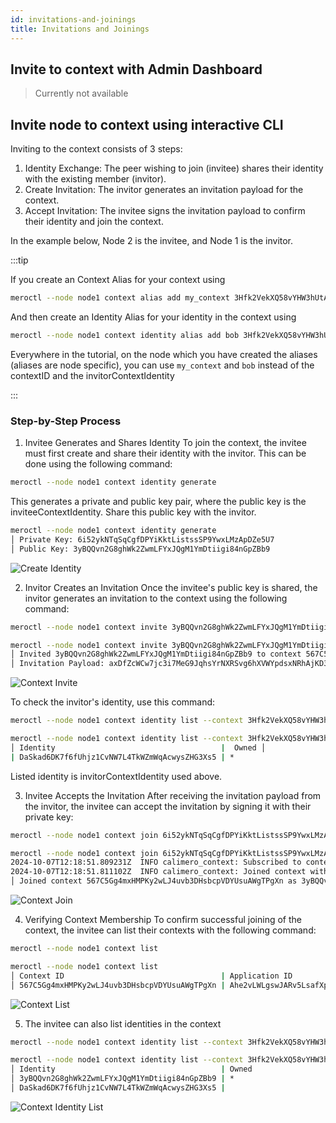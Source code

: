 ```yaml
---
id: invitations-and-joinings
title: Invitations and Joinings
---
```


## Invite to context with Admin Dashboard

> Currently not available

## Invite node to context using interactive CLI

Inviting to the context consists of 3 steps:

1. Identity Exchange: The peer wishing to join (invitee) shares their identity
   with the existing member (invitor).
2. Create Invitation: The invitor generates an invitation payload for the
   context.
3. Accept Invitation: The invitee signs the invitation payload to confirm their
   identity and join the context.

In the example below, Node 2 is the invitee, and Node 1 is the invitor.

:::tip

If you create an Context Alias for your context using

```bash title="Context Alias (Node1)"
meroctl --node node1 context alias add my_context 3Hfk2VekXQ58vYHW3hUtA3mh2Rwtb1brV1RKEXtfvfsf
```

And then create an Identity Alias for your identity in the context using

```bash title="Identity Alias (Node1)"
meroctl --node node1 context identity alias add bob 3Hfk2VekXQ58vYHW3hUtA3mh2Rwtb1brV1RKEXtfvfsf --context my_context
```

Everywhere in the tutorial, on the node which you have created the aliases
(aliases are node specific), you can use `my_context` and `bob` instead of the
contextID and the invitorContextIdentity

:::

### Step-by-Step Process

1. Invitee Generates and Shares Identity To join the context, the invitee must
   first create and share their identity with the invitor. This can be done
   using the following command:

```bash title="Node 2"
meroctl --node node1 context identity generate
```

This generates a private and public key pair, where the public key is the
inviteeContextIdentity. Share this public key with the invitor.

```bash title="Example"
meroctl --node node1 context identity generate
│ Private Key: 6i52ykNTqSqCgfDPYiKktListssSP9YwxLMzApDZe5U7
│ Public Key: 3yBQQvn2G8ghWk2ZwmLFYxJQgM1YmDtiigi84nGpZBb9
```

![Create Identity](/cli/3-create-identity.png)

2. Invitor Creates an Invitation Once the invitee's public key is shared, the
   invitor generates an invitation to the context using the following command:

```bash title="Node 1"
meroctl --node node1 context invite 3yBQQvn2G8ghWk2ZwmLFYxJQgM1YmDtiigi84nGpZBb9 --as DaSkad6DK7f6fUhjz1CvNW7L4TkWZmWqAcwysZHG3Xs5
```

```bash title="Example"
meroctl --node node1 context invite 3yBQQvn2G8ghWk2ZwmLFYxJQgM1YmDtiigi84nGpZBb9 --as DaSkad6DK7f6fUhjz1CvNW7L4TkWZmWqAcwysZHG3Xs5
│ Invited 3yBQQvn2G8ghWk2ZwmLFYxJQgM1YmDtiigi84nGpZBb9 to context 567C5Gg4mxHMPKy2wLJ4uvb3DHsbcpVDYUsuAWgTPgXn
│ Invitation Payload: axDfZcWCw7jc3i7MeG9JqhsYrNXRSvg6hXVWYpdsxNRhAjKD35S5FruCzyRWHYHzQyN1QbSVyRKRiTwz8Kbq4aj2dSdmi7HNxwcjTS5JkK1xwJMA8ogYuWHhDj4jfLdukPZb2SavC8cq3npFydinVZ
```

![Context Invite](/cli/4-context-invite.png)

To check the invitor's identity, use this command:

```bash title="Node 1"
meroctl --node node1 context identity list --context 3Hfk2VekXQ58vYHW3hUtA3mh2Rwtb1brV1RKEXtfvfsf
```

```bash title="Example"
meroctl --node node1 context identity list --context 3Hfk2VekXQ58vYHW3hUtA3mh2Rwtb1brV1RKEXtfvfsf
│ Identity                                     |  Owned │
| DaSkad6DK7f6fUhjz1CvNW7L4TkWZmWqAcwysZHG3Xs5 | *
```

Listed identity is invitorContextIdentity used above.

3. Invitee Accepts the Invitation After receiving the invitation payload from
   the invitor, the invitee can accept the invitation by signing it with their
   private key:

```bash title="Node 2"
meroctl --node node1 context join 6i52ykNTqSqCgfDPYiKktListssSP9YwxLMzApDZe5U7 axDfZcWCw7jc3i7MeG9JqhsYrNXRSvg6hXVWYpdsxNRhAjKD35S5FruCzyRWHYHzQyN1QbSVyRKRiTwz8Kbq4aj2dSdmi7HNxwcjTS5JkK1xwJMA8ogYuWHhDj4jfLdukPZb2SavC8cq3npFydinVZ
```

```bash title="Example"
meroctl --node node1 context join 6i52ykNTqSqCgfDPYiKktListssSP9YwxLMzApDZe5U7 axDfZcWCw7jc3i7MeG9JqhsYrNXRSvg6hXVWYpdsxNRhAjKD35S5FruCzyRWHYHzQyN1QbSVyRKRiTwz8Kbq4aj2dSdmi7HNxwcjTS5JkK1xwJMA8ogYuWHhDj4jfLdukPZb2SavC8cq3npFydinVZ
2024-10-07T12:18:51.809231Z  INFO calimero_context: Subscribed to context context_id=567C5Gg4mxHMPKy2wLJ4uvb3DHsbcpVDYUsuAWgTPgXn
2024-10-07T12:18:51.811102Z  INFO calimero_context: Joined context with pending catchup context_id=567C5Gg4mxHMPKy2wLJ4uvb3DHsbcpVDYUsuAWgTPgXn
│ Joined context 567C5Gg4mxHMPKy2wLJ4uvb3DHsbcpVDYUsuAWgTPgXn as 3yBQQvn2G8ghWk2ZwmLFYxJQgM1YmDtiigi84nGpZBb9, waiting for catchup to complete...
```

![Context Join](/cli/5-context-join.png)

4. Verifying Context Membership To confirm successful joining of the context,
   the invitee can list their contexts with the following command:

```bash title="Node 2"
meroctl --node node1 context list
```

```bash title="Example"
meroctl --node node1 context list
│ Context ID                                   | Application ID                               | Last Transaction
│ 567C5Gg4mxHMPKy2wLJ4uvb3DHsbcpVDYUsuAWgTPgXn | Ahe2vLWLgswJARv5LsafXp7uJyb2Ba9GjzUSeLc71gUF | b3ipivssRRm1ehRTSpUD3GKdUpvi3vq311pCT4iLvui
```

![Context List](/cli/8-context-list.png)

5. The invitee can also list identities in the context

```bash title="Node 2"
meroctl --node node1 context identity list --context 3Hfk2VekXQ58vYHW3hUtA3mh2Rwtb1brV1RKEXtfvfsf
```

```bash title="Example"
meroctl --node node1 context identity list --context 3Hfk2VekXQ58vYHW3hUtA3mh2Rwtb1brV1RKEXtfvfsf
│ Identity                                     | Owned
│ 3yBQQvn2G8ghWk2ZwmLFYxJQgM1YmDtiigi84nGpZBb9 | *
│ DaSkad6DK7f6fUhjz1CvNW7L4TkWZmWqAcwysZHG3Xs5 |
```

![Context Identity List](/cli/6-identity-list.png)

